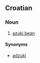 ==Croatian==

===Noun===
{{hr-noun|m}}

# [[azuki bean]]

====Synonyms====
* [[adzuki#Croatian|adzuki]]